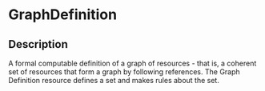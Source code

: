 # GraphDefinition
 ## Description 
 A formal computable definition of a graph of resources - that is, a coherent set of resources that form a graph by following references. The Graph Definition resource defines a set and makes rules about the set.